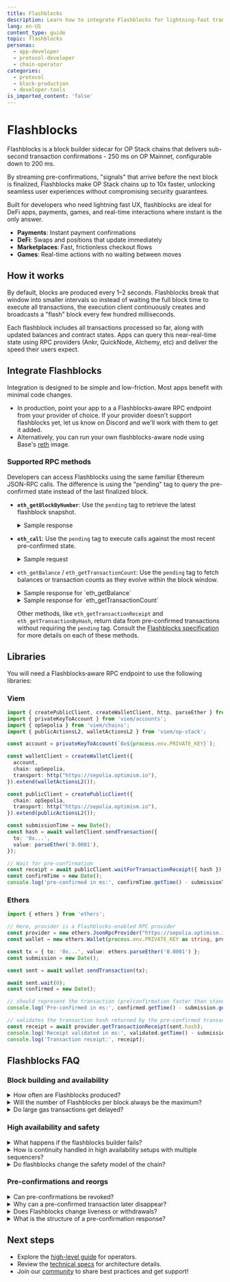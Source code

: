 ```yaml
---
title: Flashblocks
description: Learn how to integrate Flashblocks for lightning-fast transaction confirmations on OP Stack, with pre-confirmations in just 200 milliseconds.
lang: en-US
content_type: guide
topic: flashblocks
personas:
  - app-developer
  - protocol-developer
  - chain-operator
categories:
  - protocol
  - block-production
  - developer-tools
is_imported_content: 'false'
---
```


# Flashblocks

Flashblocks is a block builder sidecar for OP Stack chains that delivers sub-second transaction confirmations - 250 ms on OP Mainnet, configurable down to 200 ms.

By streaming pre-confirmations, "signals" that arrive before the next block is finalized, Flashblocks make OP Stack chains up to 10x faster, unlocking seamless user experiences without compromising security guarantees.

Built for developers who need lightning fast UX, flashblocks are ideal for DeFi apps, payments, games, and real-time interactions where instant is the only answer.

*   **Payments**: Instant payment confirmations
*   **DeFi**: Swaps and positions that update immediately
*   **Marketplaces**: Fast, frictionless checkout flows
*   **Games**: Real-time actions with no waiting between moves

## How it works

By default, blocks are produced every 1–2 seconds.
Flashblocks break that window into smaller intervals so instead of waiting the full block time to execute all transactions, the execution client continuously creates and broadcasts a "flash" block every few hundred milliseconds.

Each flashblock includes all transactions processed so far, along with updated balances and contract states.
Apps can query this near-real-time state using RPC providers (Ankr, QuickNode, Alchemy, etc) and deliver the speed their users expect.

## Integrate Flashblocks

Integration is designed to be simple and low-friction. Most apps benefit with minimal code changes.

*   In production, point your app to a a Flashblocks‑aware RPC endpoint from your provider of choice. If your provider doesn't support flashblocks yet, let us know on Discord
    and we'll work with them to get it added.
*   Alternatively, you can run your own flashblocks-aware node using Base's [reth](https://github.com/base/node-reth) image.

### Supported RPC methods

Developers can access Flashblocks using the same familiar Ethereum JSON-RPC calls.
The difference is using the "pending" tag to query the pre-confirmed state instead of the last finalized block.

*   **`eth_getBlockByNumber`**: Use the `pending` tag to retrieve the latest flashblock snapshot.
    <details>
      <summary>Sample response</summary>

      ```json
          {
            "jsonrpc": "2.0",
            "id": 1,
            "result": {
              "number": "0x1234",
              "hash": "0x...",
              "transactions": [...]
            }
          }
      ```
    </details>

*   **`eth_call`**: Use the `pending` tag to execute calls against the most recent pre-confirmed state.

    <details>
      <summary>Sample request</summary>

      ```json
      {
        "jsonrpc": "2.0",
        "method": "eth_call",
        "params": [{"to": "0x...", "data": "0x..."}, "pending"],
        "id": 1
      }
      ```
    </details>

*   `eth_getBalance` / `eth_getTransactionCount`: Use the `pending` tag to fetch balances or transaction counts as they evolve within the block window.

    <details>
      <summary>Sample response for `eth_getBalance`</summary>

      ```json
      {
        "jsonrpc": "2.0",
        "id": 1,
        "result": "0x0234"
      }
      ```
    </details>

    <details>
      <summary>Sample response for `eth_getTransactionCount`</summary>

      ```json
      {
        "jsonrpc": "2.0",
        "id": 1,
        "result": "0x1b" // 27 transactions
      }
      ```
    </details>

    Other methods, like `eth_getTransactionReceipt` and `eth_getTransactionByHash`, return data from pre-confirmed transactions without requiring the `pending` tag.
    Consult the [Flashblocks specification](https://specs.optimism.io/protocol/flashblocks.html#flashblock-json-rpc-apis) for more details on each of these methods.

## Libraries

You will need a Flashblocks‑aware RPC endpoint to use the following libraries:

### Viem

```ts
import { createPublicClient, createWalletClient, http, parseEther } from 'viem';
import { privateKeyToAccount } from 'viem/accounts';
import { opSepolia } from 'viem/chains';
import { publicActionsL2, walletActionsL2 } from 'viem/op-stack';

const account = privateKeyToAccount(`0x${process.env.PRIVATE_KEY}`);

const walletClient = createWalletClient({
  account,
  chain: opSepolia,
  transport: http("https://sepolia.optimism.io"),
}).extend(walletActionsL2());

const publicClient = createPublicClient({
  chain: opSepolia,
  transport: http("https://sepolia.optimism.io"),
}).extend(publicActionsL2());

const submissionTime = new Date();
const hash = await walletClient.sendTransaction({
  to: '0x...',
  value: parseEther('0.0001'),
});

// Wait for pre-confirmation
const receipt = await publicClient.waitForTransactionReceipt({ hash });
const confirmTime = new Date();
console.log('pre-confirmed in ms:', confirmTime.getTime() - submissionTime.getTime());
```

### Ethers

```ts
import { ethers } from 'ethers';

// Here, provider is a Flashblocks-enabled RPC provider
const provider = new ethers.JsonRpcProvider("https://sepolia.optimism.io");
const wallet = new ethers.Wallet(process.env.PRIVATE_KEY as string, provider);

const tx = { to: '0x...', value: ethers.parseEther('0.0001') };
const submission = new Date();

const sent = await wallet.sendTransaction(tx);

await sent.wait(0);
const confirmed = new Date();

// should represent the transaction (pre)confirmation faster than standard RPC
console.log('Pre-confirmed in ms:', confirmed.getTime() - submission.getTime()); 

// validates the transaction hash returned by the pre-confirmed transaction above
const receipt = await provider.getTransactionReceipt(sent.hash);
console.log('Receipt validated in ms:', validated.getTime() - submission.getTime());
console.log('Transaction receipt:', receipt); 

```

## Flashblocks FAQ

### Block building and availability

<details>
  <summary>How often are Flashblocks produced?</summary>
  The flashblocks target interval is variable.
  OP Mainnet runs flashblocks at 250ms while Base and Unichain run them at 200ms.
  A 2-second block at 250 ms produces 9 flashblocks, indexed 0 to 8.
  The index-0 block contains deposit-only transactions, followed by 8 normal Flashblocks.
</details>

<details>
  <summary>Will the number of Flashblocks per block always be the maximum?</summary>
  Not always. Heavy execution in one interval may reduce time available for subsequent intervals. The FLASHBLOCKS\_TIME setting is a target, not a strict guarantee.
</details>

<details>
  <summary>Do large gas transactions get delayed?</summary>
  High gas transactions can be included in any flashblock with sufficient gas capacity. Placement is optimized by heuristics, but available gas decreases as transactions fill earlier flashblocks.
</details>

### High availability and safety

<details>
  <summary>What happens if the flashblocks builder fails?</summary>
  In a default/non-HA setup, the system falls back to regular block building while preserving pre-confirmations. In an HA setup, `op-conductor` seamlessly transfers leadership to a healthy sequencer without interruption.
  When leadership changes, streaming continues seamlessly from the new leader so downstream consumers always receive a continuous stream from a single stable endpoint.
</details>

<details>
  <summary>How is continuity handled in high availability setups with multiple sequencers?</summary>
  Only the current leader streams Flashblocks. On leader change, streaming continues from the new leader so downstream consumers see a continuous stream from a single stable endpoint. For details on high-availability sequencer setups, see the [op-conductor documentation](https://docs.optimism.io/operators/chain-operators/tools/op-conductor).
</details>

<details>
  <summary>Do flashblocks change the safety model of the chain?</summary>
  No. Each flashblock is validated by the same execution engine as normal blocks.
</details>

### Pre-confirmations and reorgs

<details>
  <summary>Can pre-confirmations be revoked?</summary>
  Rarely. If the sequencer reorgs, pre-confirmed state may change - but this carries no more risk than the reorg of normal blocks.
</details>

<details>
  <summary>Why can a pre-confirmed transaction later disappear?</summary>
  If the sequencer reorgs, pre-confirmed state can be replaced. This does not add risk beyond the pending state reorg risk that already exists.
</details>

<details>
  <summary>Does Flashblocks change liveness or withdrawals?</summary>
  No. Protocol guarantees remain the same; Flashblocks only speed up transaction confirmation.
</details>

<details>
  <summary>What is the structure of a pre-confirmation response?</summary>
  In pre-confirmation responses, `blockHash`, `stateRoot`, and `receiptsRoot` are the values that represent the cumulative state of all transactions included up to that point in the block. The blockNumber reflects the current pending block number.
  Each flashblock's view shows the complete state incorporating all transactions processed so far.
</details>

## Next steps

*   Explore the [high-level guide](/operators/chain-operators/features/flashblocks/chain-operators) for operators.
*   Review the [technical specs](https://specs.optimism.io/protocol/flashblocks.html) for architecture details.
*   Join our [community](https://discord.gg/jPQhHTdemH) to share best practices and get support!
